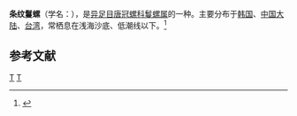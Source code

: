 {{Speciesbox
| genus = Phalium
| species = flammiferum
| image = Cassidae - Phalium flammiferum.JPG
| authority = (Röding, 1798)
}}
'''条纹鬘螺'''（学名：''{{lang|la|Phalium flammiferum}}''），是[[异足目|异足目]][[唐冠螺科|唐冠螺科]][[鬘螺属|鬘螺属]]的一种。主要分布于[[韩国|韩国]]、[[中国大陆|中国大陆]]、[[台湾|台湾]]，常栖息在浅海沙底、低潮线以下。<ref>{{cite web|url=http://shell.sinica.edu.tw/chinese/shellbase_detail.php?science_no=711|title=国际贝库：条纹鬘螺|publisher=台湾贝类资料库|accessdate=2009-08-11|archive-url=https://web.archive.org/web/20160304112307/http://shell.sinica.edu.tw/chinese/shellbase_detail.php?science_no=711|archive-date=2016-03-04|dead-url=yes}}</ref>

== 参考文献 ==
{{reflist}}
{{Taxonbar|from=Q14084791}}

[[Category:鬘螺属|T]]
[[Category:1798年描述的动物|T]]